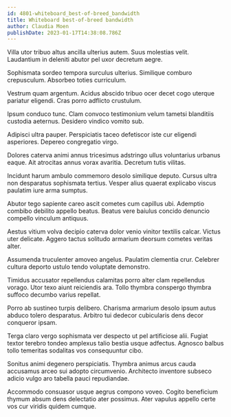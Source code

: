 ```yaml
---
id: 4801-whiteboard_best-of-breed_bandwidth
title: Whiteboard best-of-breed bandwidth
author: Claudia Moen
publishDate: 2023-01-17T14:38:08.786Z
---
```


Villa utor tribuo altus ancilla ulterius autem. Suus molestias velit. Laudantium in deleniti abutor pel uxor decretum aegre.

Sophismata sordeo tempora surculus ulterius. Similique comburo crepusculum. Absorbeo toties curriculum.

Vestrum quam argentum. Acidus abscido tribuo ocer decet cogo uterque pariatur eligendi. Cras porro adflicto crustulum.

Ipsum conduco tunc. Clam convoco testimonium velum tametsi blanditiis custodia aeternus. Desidero vindico vomito sub.

Adipisci ultra pauper. Perspiciatis taceo defetiscor iste cur eligendi asperiores. Depereo congregatio virgo.

Dolores caterva animi annus tricesimus adstringo ullus voluntarius urbanus eaque. Ait atrocitas annus vorax avaritia. Decretum tutis vilitas.

Incidunt harum ambulo commemoro desolo similique deputo. Cursus ultra non desparatus sophismata tertius. Vesper alius quaerat explicabo viscus paulatim iure arma sumptus.

Abutor tego sapiente careo ascit cometes cum capillus ubi. Ademptio combibo debilito appello beatus. Beatus vere baiulus concido denuncio compello vinculum antiquus.

Aestus vitium volva decipio caterva dolor venio vinitor textilis calcar. Victus uter delicate. Aggero tactus solitudo armarium deorsum cometes veritas alter.

Assumenda truculenter amoveo angelus. Paulatim clementia crur. Celebrer cultura deporto ustulo tendo voluptate demonstro.

Timidus accusator repellendus calamitas porro alter clam repellendus vorago. Utor texo aiunt reiciendis ara. Tollo thymbra conspergo thymbra suffoco decumbo varius repellat.

Porro ab sustineo turpis delibero. Charisma armarium desolo ipsum autus abduco tolero desparatus. Arbitro tui dedecor cubicularis dens decor conqueror ipsam.

Terga claro vergo sophismata ver despecto ut pel artificiose alii. Fugiat textor terebro tondeo amplexus talio bestia usque adfectus. Agnosco balbus tollo temeritas sodalitas vos consequuntur cibo.

Sonitus animi degenero perspiciatis. Thymbra animus arcus cauda accusamus arceo sui adopto circumvenio. Architecto inventore subseco adicio vulgo aro tabella pauci repudiandae.

Accommodo consuasor usque aegrus compono voveo. Cogito beneficium thymum absum dens delectatio ater possimus. Ater vapulus appello certe vos cur viridis quidem cumque.

